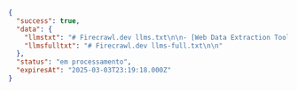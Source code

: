 ```json
{
  "success": true,
  "data": {
    "llmstxt": "# Firecrawl.dev llms.txt\n\n- [Web Data Extraction Tool](https://www.firecrawl.dev/)...",
    "llmsfulltxt": "# Firecrawl.dev llms-full.txt\n\n"
  },
  "status": "em processamento",
  "expiresAt": "2025-03-03T23:19:18.000Z"
}
```
